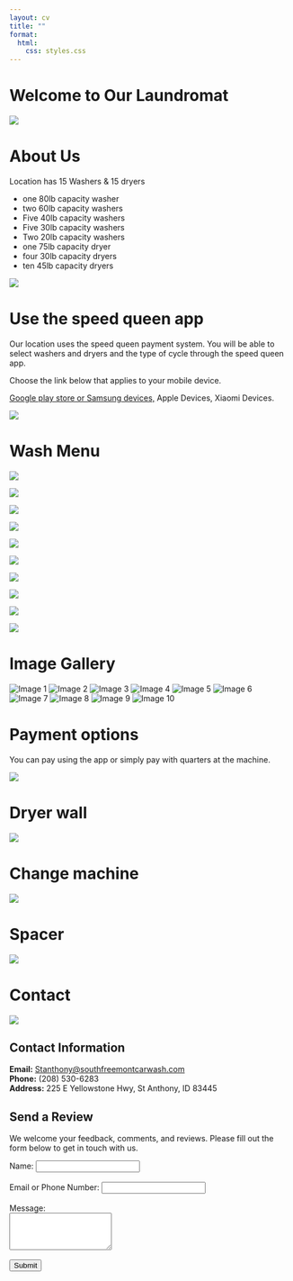 ```yaml
---
layout: cv
title: ""
format:  
  html: 
    css: styles.css
---
```


# Welcome to Our Laundromat

![](Images/2_laundry_logo.jpeg)

# About Us

Location has 15 Washers & 15 dryers

* one 80lb capacity washer
* two 60lb capacity washers
* Five 40lb capacity washers
* Five 30lb capacity washers
* Two 20lb capacity washers
* one 75lb capacity dryer
* four 30lb capacity dryers
* ten 45lb capacity dryers

![](Images/2_fivewasher_view_westside.jpg)

# Use the speed queen app

Our location uses the speed queen payment system. You will be able to select washers and dryers and the type of cycle through the speed queen app.

Choose the link below that applies to your mobile device.

[Google play store or Samsung devices,](https://play.google.com/store/apps/details?id=com.alliancelaundry.app.speedqueen) Apple Devices, Xiaomi Devices.

![](Images/speedqueen_kiosk.jpg)

# Wash Menu


<div class="flex-container">

<div class="flex-item">

![](Images/2_wash_menu_40lb_1.jpg)

</div>

<div class="flex-item">

![](Images/2_wash_menu_40lb_2.jpg)

</div>

</div>



<div class="flex-container">

<div class="flex-item">

![](Images/2_wash_menu_40lb_3.jpg)

</div>

<div class="flex-item">

![](Images/2_wash_menu_40lb_4.jpg)

</div>

</div>


<div class="flex-container">

<div class="flex-item">

![](Images/2_wash_menu_40lb_5.jpg)

</div>

<div class="flex-item">

![](Images/2_wash_menu_40lb_6.jpg)

</div>

</div>



<div class="flex-container">

<div class="flex-item">

![](Images/2_wash_menu_40lb_7.jpg)

</div>

<div class="flex-item">

![](Images/2_wash_menu_40lb_speedcycle.jpg)

</div>

</div>



<div class="flex-container">

<div class="flex-item">

![](Images/2_wash_rinse_machine.jpg)

</div>

<div class="flex-item">

![](Images/2_wash_languages.jpg)

</div>

</div>
# Image Gallery

<div class="scroll-container">
  <img src="Images/2_wash_menu_40lb_1.jpg" alt="Image 1">
  <img src="Images/2_wash_menu_40lb_2.jpg" alt="Image 2">
  <img src="Images/2_wash_menu_40lb_3.jpg" alt="Image 3">
  <img src="Images/2_wash_menu_40lb_4.jpg" alt="Image 4">
  <img src="Images/2_wash_menu_40lb_5.jpg" alt="Image 5">
  <img src="Images/2_wash_menu_40lb_6.jpg" alt="Image 6">
  <img src="Images/2_wash_menu_40lb_7.jpg" alt="Image 7">
  <img src="Images/2_wash_menu_40lb_speedcycle.jpg" alt="Image 8">
  <img src="Images/2_wash_rinse_machine.jpg" alt="Image 9">
  <img src="Images/2_wash_languages.jpg" alt="Image 10">
</div>

# Payment options

You can pay using the app or simply pay with quarters at the machine.

![](Images/dryer_screen_decal.jpg)

# Dryer wall

![](Images/2_dryers&tables.jpg)

# Change machine

![](Images/coin_machine.jpg)

# Spacer

![](Images/dryer_screen_decal.jpg)

# Contact

![](Images/dryer_screen_decal.jpg)

## Contact Information

**Email:** [Stanthony@southfreemontcarwash.com](mailto:Stanthony@southfreemontcarwash.com)  
**Phone:** (208) 530-6283  
**Address:** 225 E Yellowstone Hwy, St Anthony, ID 83445 

## Send a Review

We welcome your feedback, comments, and reviews. Please fill out the form below to get in touch with us.

<form action="http://127.0.0.1:5000/submit" method="POST">
    <label for="name">Name:</label>
    <input type="text" id="name" name="name" required><br><br>
    <label for="email">Email or Phone Number:</label>
    <input type="text" id="email" name="email" required><br><br>
    <label for="message">Message:</label><br>
    <textarea id="message" name="message" rows="4" required></textarea><br><br>
    <input type="submit" value="Submit">
</form>
